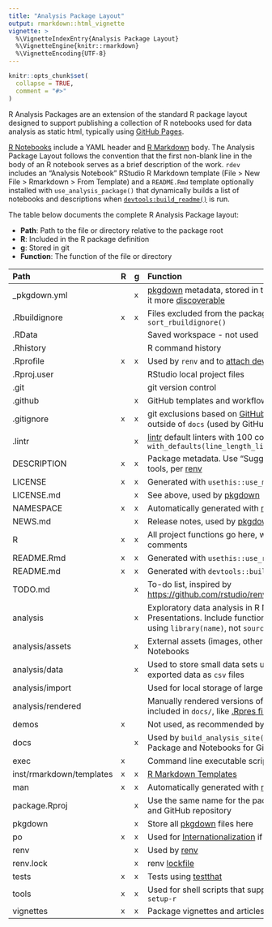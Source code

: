```yaml
---
title: "Analysis Package Layout"
output: rmarkdown::html_vignette
vignette: >
  %\VignetteIndexEntry{Analysis Package Layout}
  %\VignetteEngine{knitr::rmarkdown}
  %\VignetteEncoding{UTF-8}
---
```


```r
knitr::opts_chunk$set(
  collapse = TRUE,
  comment = "#>"
)
```

R Analysis Packages are an extension of the standard R package layout designed to support publishing a collection of R notebooks used for data analysis as static html, typically using [GitHub Pages](https://pages.github.com).

[R Notebooks](https://bookdown.org/yihui/rmarkdown/notebook.html) include a YAML header and [R Markdown](https://github.com/rstudio/rmarkdown) body. The Analysis Package Layout follows the convention that the first non-blank line in the body of an R notebook serves as a brief description of the work. `rdev` includes an "Analysis Notebook" RStudio R Markdown template (File > New File > Rmarkdown > From Template) and a `README.Rmd` template optionally installed with `use_analysis_package()` that dynamically builds a list of notebooks and descriptions when [`devtools:build_readme()`](https://devtools.r-lib.org/reference/build_rmd.html) is run.

The table below documents the complete R Analysis Package layout:

- **Path**: Path to the file or directory relative to the package root
- **R**: Included in the R package definition
- **g**: Stored in git
- **Function**: The function of the file or directory

Path                     | R | g | Function
:------------------------|:--|:--|:-----------------------------------------------------------------------------------------------------------------------------------------------------
_pkgdown.yml             |   |`x`| [pkgdown](https://pkgdown.r-lib.org) metadata, stored in the project root to make it more [discoverable](https://github.com/search?q=filename%3Apkgdown.yml+path%3A%2F&type=Code)
.Rbuildignore            |`x`|`x`| Files excluded from the package, sorted using `sort_rbuildignore()`
.RData                   |   |   | Saved workspace - not used
.Rhistory                |   |   | R command history
.Rprofile                |`x`|`x`| Used by `renv` and to [attach development tools](https://r-pkgs.org/setup.html?#personal-startup-configuration)
.Rproj.user              |   |   | RStudio local project files
.git                     |   |   | git version control
.github                  |   |`x`| GitHub templates and workflows
.gitignore               |`x`|`x`| git exclusions based on [GitHub R](https://github.com/github/gitignore/blob/master/R.gitignore). Generated files outside of `docs` (used by GitHub Pages) are excluded.
.lintr                   |   |`x`| [lintr](https://github.com/r-lib/lintr) default linters with 100 columns: `linters: with_defaults(line_length_linter(100))`
DESCRIPTION              |`x`|`x`| Package metadata. Use "Suggests" for development tools, per [renv](https://rstudio.github.io/renv/articles/faq.html#how-should-i-handle-development-dependencies-)
LICENSE                  |`x`|`x`| Generated with `usethis::use_mit_license()`
LICENSE.md               |   |`x`| See above, used by [pkgdown](https://pkgdown.r-lib.org)
NAMESPACE                |`x`|`x`| Automatically generated with [roxygen2](https://roxygen2.r-lib.org)
NEWS.md                  |   |`x`| Release notes, used by [pkgdown](https://pkgdown.r-lib.org)
R                        |`x`|`x`| All project functions go here, with [roxygen2](https://roxygen2.r-lib.org) comments
README.Rmd               |`x`|`x`| Generated with `usethis::use_readme_md()`
README.md                |`x`|`x`| Generated with `devtools::build_readme()`
TODO.md                  |   |`x`| To-do list, inspired by <https://github.com/rstudio/renv/blob/master/TODO.md>
analysis                 |   |`x`| Exploratory data analysis in R Notebooks and R Presentations. Include functions from the R directory using `library(name)`, not `source("rscript.R")`.
analysis/assets          |   |`x`| External assets (images, other files) included in R Notebooks
analysis/data            |   |`x`| Used to store small data sets used for analysis and exported data as `csv` files
analysis/import          |   |   | Used for local storage of large data sets
analysis/rendered        |   |   | Manually rendered versions of `analysis/` files to be included in `docs/`, like [.Rpres files](https://stackoverflow.com/questions/27930127/render-r-presentation-from-the-command-line)
demos                    |`x`|   | Not used, as recommended by [R Packages](https://r-pkgs.org/misc.html)
docs                     |   |`x`| Used by `build_analysis_site()` to render the R Package and Notebooks for GitHub Pages
exec                     |`x`|   | Command line executable scripts - not used
inst/rmarkdown/templates |`x`|`x`| [R Markdown Templates](https://rstudio.github.io/rstudio-extensions/rmarkdown_templates.html)
man                      |`x`|`x`| Automatically generated with [roxygen2](https://roxygen2.r-lib.org)
package.Rproj            |   |`x`| Use the same name for the package, .Rproj, directory, and GitHub repository
pkgdown                  |   |`x`| Store all [pkgdown](https://pkgdown.r-lib.org) files here
po                       |`x`|`x`| Used for [Internationalization](https://cran.rstudio.com/doc/manuals/r-devel/R-exts.html#Internationalization) if needed
renv                     |   |`x`| Used by [renv](https://rstudio.github.io/renv/)
renv.lock                |   |`x`| renv [lockfile](https://rstudio.github.io/renv/reference/lockfiles.html)
tests                    |`x`|`x`| Tests using [testthat](https://testthat.r-lib.org)
tools                    |`x`|`x`| Used for shell scripts that support development, like `setup-r`
vignettes                |`x`|`x`| Package vignettes and articles, written in R Markdown
